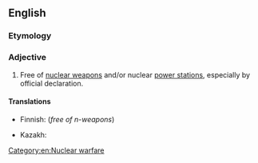 ==English==
{{wikipedia|nuclear-free zone}}

===Etymology===
{{suffix|en|nuclear|free}}

===Adjective===
{{en-adj|-}}

# Free of [[nuclear weapon]]s and/or nuclear [[power station]]s, especially by official declaration.

====Translations====
{{trans-top|free of nuclear technology}}
* Finnish: {{t+|fi|ydinaseeton}} (''free of n-weapons'')
{{trans-mid}}
* Kazakh: {{t|kk|ядролықсыз}}
{{trans-bottom}}

[[Category:en:Nuclear warfare]]